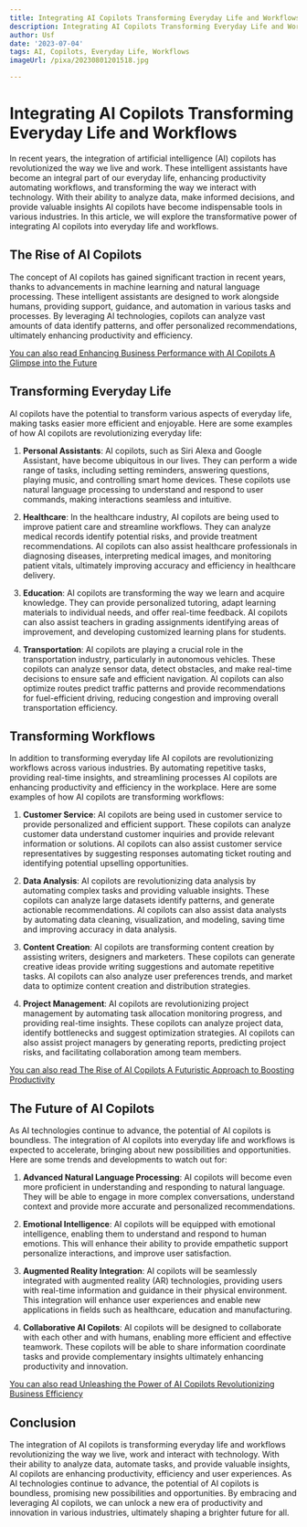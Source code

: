 ```yaml
---
title: Integrating AI Copilots Transforming Everyday Life and Workflows
description: Integrating AI Copilots Transforming Everyday Life and Workflows
author: Usf
date: '2023-07-04'
tags: AI, Copilots, Everyday Life, Workflows
imageUrl: /pixa/20230801201518.jpg

---
```

# Integrating AI Copilots Transforming Everyday Life and Workflows

In recent years, the integration of artificial intelligence (AI) copilots has  revolutionized the way we live and  work. These intelligent assistants have become  an integral part of our  everyday life, enhancing productivity automating  workflows, and transforming the way we interact with  technology. With their ability  to analyze data,  make informed  decisions, and provide valuable  insights  AI copilots have become indispensable tools in various industries. In this article, we will explore the transformative power  of integrating AI copilots into everyday life and  workflows.

##  The Rise  of AI Copilots

The concept of AI copilots has  gained significant traction in recent years, thanks to advancements in machine learning and natural language processing. These intelligent assistants are designed to work  alongside humans, providing support, guidance, and automation in various tasks and processes. By leveraging AI technologies, copilots can analyze vast amounts of data  identify patterns, and offer personalized recommendations, ultimately enhancing productivity and efficiency.

[You can also read Enhancing Business Performance with AI Copilots A Glimpse into the Future](Enhancing%20Business%20Performance%20with%20AI%20Copilots%20A%20Glimpse%20into%20the%20Future)


## Transforming Everyday Life

AI copilots  have the potential to transform various aspects of everyday life, making tasks easier more efficient and enjoyable. Here are some examples of how AI copilots are revolutionizing everyday life:

1. **Personal Assistants**: AI  copilots, such as Siri  Alexa and Google Assistant, have become  ubiquitous in our lives. They can perform a wide range of tasks, including  setting reminders, answering questions, playing music, and controlling smart home devices. These copilots use natural language processing to  understand and respond to user commands, making interactions seamless and intuitive.

2. **Healthcare**: In the healthcare industry, AI copilots are being used to improve patient  care and streamline workflows. They can analyze medical records identify  potential risks, and provide treatment recommendations. AI copilots can also assist healthcare professionals in diagnosing diseases, interpreting medical images, and monitoring patient  vitals, ultimately improving accuracy and efficiency in healthcare delivery.

3. **Education**: AI copilots are  transforming  the way we  learn and acquire knowledge. They can  provide personalized tutoring, adapt learning materials to individual  needs, and  offer real-time feedback.  AI copilots can also assist teachers in grading assignments identifying areas of improvement, and developing customized learning plans  for students.

4. **Transportation**: AI copilots are  playing a crucial  role in the transportation industry, particularly in  autonomous vehicles. These copilots can analyze sensor data, detect  obstacles, and make real-time decisions to ensure safe  and efficient navigation. AI  copilots can also optimize routes predict traffic patterns and provide recommendations for fuel-efficient driving, reducing congestion and improving overall  transportation efficiency.

## Transforming Workflows

In addition  to  transforming everyday  life AI copilots are revolutionizing workflows across various industries.  By automating repetitive tasks, providing real-time insights, and streamlining  processes AI copilots are  enhancing productivity and efficiency in the workplace.  Here are some examples of how AI copilots are transforming workflows:

1. **Customer Service**: AI copilots are being  used in customer service to  provide personalized and efficient support. These copilots can analyze customer data understand  customer  inquiries and provide relevant information or solutions. AI copilots  can also assist customer service representatives by suggesting responses automating ticket routing  and identifying potential upselling opportunities.

2. **Data Analysis**: AI  copilots are  revolutionizing data analysis by automating complex tasks and  providing valuable insights. These copilots can analyze large datasets identify patterns,  and generate actionable recommendations. AI copilots can also assist  data analysts by automating data cleaning, visualization,  and modeling,  saving time  and  improving accuracy in data analysis.

3.  **Content Creation**: AI copilots  are transforming content creation by assisting writers, designers and marketers. These copilots can  generate  creative ideas provide  writing suggestions and automate repetitive tasks. AI copilots can also analyze user preferences trends, and market data to optimize content creation and distribution strategies.

4. **Project Management**: AI copilots are revolutionizing project management by  automating  task  allocation monitoring progress, and providing real-time insights. These copilots can analyze project data, identify bottlenecks and suggest optimization strategies. AI copilots can also  assist project managers by generating reports, predicting project risks, and facilitating collaboration among team members.

[You can also read The Rise of AI Copilots A Futuristic Approach to Boosting Productivity](The%20Rise%20of%20AI%20Copilots%20A%20Futuristic%20Approach%20to%20Boosting%20Productivity)


## The Future of AI Copilots

As AI technologies continue to advance, the potential  of AI copilots is boundless. The integration of AI  copilots into everyday life and workflows is expected to accelerate, bringing about new possibilities and opportunities. Here are some  trends and developments to watch out for:

1. **Advanced Natural  Language Processing**: AI copilots will become even more proficient in understanding and responding to natural language.  They  will be able to engage in more complex conversations, understand context and provide  more accurate and personalized recommendations.

2. **Emotional Intelligence**: AI copilots will be equipped  with  emotional intelligence, enabling them to understand and respond to human emotions. This will  enhance their ability to provide empathetic support personalize interactions, and improve user  satisfaction.

3. **Augmented Reality Integration**: AI copilots will be seamlessly integrated with augmented reality (AR) technologies, providing users with real-time information and guidance in their physical environment. This integration will enhance user experiences and  enable new applications in fields such as healthcare, education and  manufacturing.

4. **Collaborative AI Copilots**: AI copilots will be designed to  collaborate with each other and with humans, enabling more efficient and effective teamwork. These copilots will be able to share information coordinate  tasks and provide  complementary  insights ultimately enhancing productivity and innovation.

[You can also  read Unleashing the Power of AI Copilots Revolutionizing Business Efficiency](Unleashing%20the%20Power%20of%20AI%20Copilots%20Revolutionizing%20Business%20Efficiency)


##  Conclusion

The  integration of AI copilots is transforming everyday life and workflows revolutionizing the way we  live, work and  interact with technology. With their ability to analyze data, automate tasks, and provide valuable insights, AI copilots are enhancing productivity, efficiency  and user experiences. As AI technologies continue to advance, the potential of AI copilots is boundless, promising new possibilities and opportunities. By embracing and leveraging AI copilots, we can unlock a new era of productivity and innovation in various industries, ultimately shaping a brighter future for all.